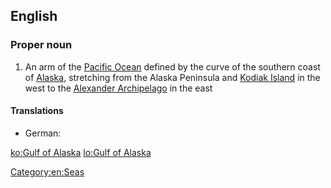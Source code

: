 ==English==
{{wikipedia}}

===Proper noun===
{{en-proper noun|head=[[gulf|Gulf]] [[of]] [[Alaska]]}}

# An arm of the [[Pacific Ocean]] defined by the curve of the southern coast of [[Alaska]], stretching from the Alaska Peninsula and [[Kodiak Island]] in the west to the [[Alexander Archipelago]] in the east

====Translations====
{{trans-top|arm of the Pacific Ocean}}
* German: {{t-|de|Golf von Alaska|m}}
{{trans-mid}}
{{trans-bottom}}

[[Category:en:Seas]]

[[ko:Gulf of Alaska]]
[[lo:Gulf of Alaska]]